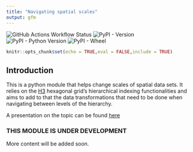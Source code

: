 ```yaml
---
title: "Navigating spatial scales"
output: gfm
---
```


![GitHub Actions Workflow Status](https://img.shields.io/github/actions/workflow/status/nismod/scale-nav/run-package.yml?style=flat)
![PyPI - Version](https://img.shields.io/pypi/v/scalenav?style=flat&logoColor=grey&logoSize=auto&labelColor=blue&color=gray&link=https%3A%2F%2Fpypi.org%2Fproject%2Fscalenav%2F)
![PyPI - Python Version](https://img.shields.io/pypi/pyversions/scalenav?style=flat)
![PyPI - Wheel](https://img.shields.io/pypi/wheel/scalenav)


```r
knitr::opts_chunk$set(echo = TRUE,eval = FALSE,include = TRUE)
```

## Introduction

This is a python module that helps change scales of spatial data sets. It relies on the [H3](https://h3geo.org) hexagonal grid's hierarchical indexing functionalities and aims to add to that the data transformations that need to be done when navigating between levels of the hierarchy.

A presentation on the topic can be found [here](https://ischlo.github.io/presentations/down_scaling){target="\_blank"}

### THIS MODULE IS UNDER DEVELOPMENT
More content will be added soon.